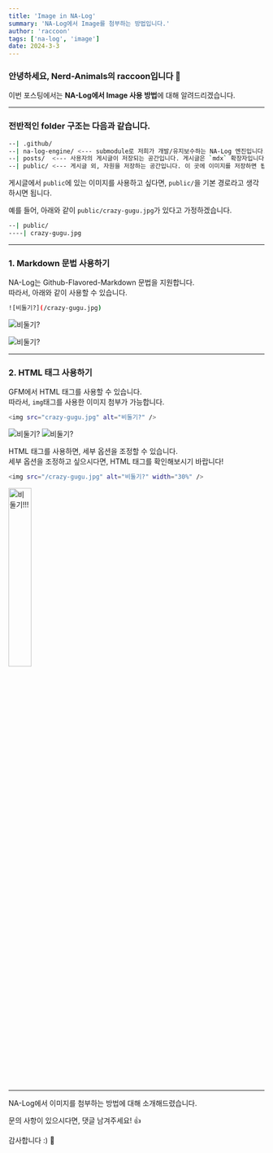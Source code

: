 ```yaml
---
title: 'Image in NA-Log'
summary: 'NA-Log에서 Image를 첨부하는 방법입니다.'
author: 'raccoon'
tags: ['na-log', 'image']
date: 2024-3-3
---
```


### 안녕하세요, Nerd-Animals의 raccoon입니다 🦝

이번 포스팅에서는 **NA-Log에서 Image 사용 방법**에 대해 알려드리겠습니다.

----

### 전반적인 folder 구조는 다음과 같습니다.

```bash
--| .github/
--| na-log-engine/ <--- submodule로 저희가 개발/유지보수하는 NA-Log 엔진입니다.
--| posts/  <--- 사용자의 게시글이 저장되는 공간입니다. 게시글은 `mdx` 확장자입니다.
--| public/ <--- 게시글 외, 자원을 저장하는 공간입니다. 이 곳에 이미지를 저장하면 됩니다.
```

게시글에서 `public`에 있는 이미지를 사용하고 싶다면, `public/`을 기본 경로라고 생각하시면 됩니다.

예를 들어, 아래와 같이 `public/crazy-gugu.jpg`가 있다고 가정하겠습니다.

```bash
--| public/
----| crazy-gugu.jpg
```

---- 

### 1. Markdown 문법 사용하기

NA-Log는 Github-Flavored-Markdown 문법을 지원합니다. \
따라서, 아래와 같이 사용할 수 있습니다.

```bash
![비둘기?](/crazy-gugu.jpg)
```

![비둘기?](/crazy-gugu.jpg)

![비둘기?](crazy-gugu.jpg)

---- 

### 2. HTML 태그 사용하기

GFM에서 HTML 태그를 사용할 수 있습니다. \
따라서, `img`태그를 사용한 이미지 첨부가 가능합니다.

```bash
<img src="crazy-gugu.jpg" alt="비둘기?" />
```

<img src="crazy-gugu.jpg" alt="비둘기?" />

<img src="/crazy-gugu.jpg" alt="비둘기?" />

HTML 태그를 사용하면, 세부 옵션을 조정할 수 있습니다. \
세부 옵션을 조정하고 싶으시다면, HTML 태그를 확인해보시기 바랍니다!

```bash
<img src="/crazy-gugu.jpg" alt="비둘기?" width="30%" />
```

<img src="/crazy-gugu.jpg" alt="비둘기!!!" width="30%" />

----

NA-Log에서 이미지를 첨부하는 방법에 대해 소개해드렸습니다.

문의 사항이 있으시다면, 댓글 남겨주세요! 👍

감사합니다 :) 🦝